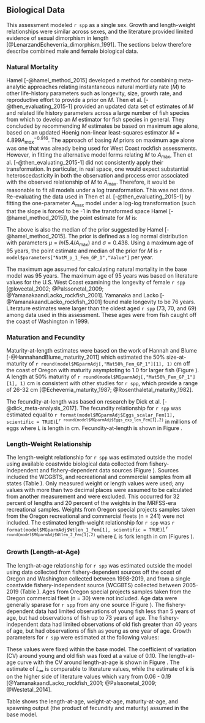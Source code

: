 ## Biological Data

This assessment modeled `r spp` as a single sex. Growth and length-weight relationships were similar across sexes, and the literature provided limited evidence of sexual dimorphism in length [@LenarzandEcheverria_dimorphism_1991]. The sections below therefore describe combined male and female biological data. 

### Natural Mortality

Hamel [-@hamel_method_2015] developed a method for combining meta-analytic approaches relating instantaneous natural mortliaty rate ($M$) to other life-history parameters such as longevity, size, growth rate, and reproductive effort to provide a prior on $M$. Then et al. [-@then_evaluating_2015-1] provided an updated data set of estimates of $M$ and related life history parameters across a large number of fish species from which to develop an $M$ estimator for fish species in general. They concluded by recommending $M$ estimates be based on maximum age alone, based on an updated Hoenig non-linear least-squares estimator $M=4.899A^{-0.916}_{max}$. The approach of basing $M$ priors on maximum age alone was one that was already being used for West Coast rockfish assessments. However, in fitting the alternative model forms relating $M$ to $A_{\text{max}}$, Then et al. [-@then_evaluating_2015-1] did not consistently apply their transformation. In particular, in real space, one would expect substantial heteroscedasticity in both the observation and process error associated with the observed relationship of $M$ to $A_{\text{max}}$. Therefore, it would be reasonable to fit all models under a log transformation. This was not done. Re-evaluating the data used in Then et al. [-@then_evaluating_2015-1] by fitting the one-parameter $A_{\text{max}}$ model under a log-log transformation (such that the slope is forced to be -1 in the transformed space Hamel [-@hamel_method_2015]), the point estimate for $M$ is:

\begin{centering}

$M=\frac{5.4}{A_{\text{max}}}$

\end{centering}

The above is also the median of the prior suggested by Hamel [-@hamel_method_2015]. The prior is defined as a log normal distribution with parameters $\mu = ln(5.4/A_{\text{max}})$ and $\sigma = 0.438$. Using a maximum age of 95 years, the point estimate and median of the prior for $M$ is `r model$parameters["NatM_p_1_Fem_GP_1","Value"]` per year.

The maximum age assumed for calculating natural mortality in the base model was 95 years. The maximum age of 95 years was based on literature values for the U.S. West Coast examining the longevity of female `r spp` [@loveetal_2002; @Palssonetal_2009; @YamanakaandLacko_rockfish_2001]. Yamanaka and Lacko [-@YamanakaandLacko_rockfish_2001] found male longevity to be 76 years. Literature estimates were larger than the oldest aged `r spp` (73, 70, and 69) among data used in this assessment. These ages were from fish caught off the coast of Washington in 1999.

### Maturation and Fecundity

Maturity-at-length estimates were based on the work of Hannah and Blume [-@HannahandBlume_maturity_2011] which estimated the 50% size-at-maturity of `r round(model$MGparmAdj[,"Mat50%_Fem_GP_1"][1], 1)` cm off the coast of Oregon with maturity asymptoting to 1.0 for larger fish (Figure \ref{fig:maturity}). A length at 50% maturity of `r round(model$MGparmAdj[,"Mat50%_Fem_GP_1"][1], 1)` cm is consistent with other studies for `r spp`, which provide a range of 26-32 cm [@Echeverria_maturity_1987; @Rosenthaletal_maturity_1982].  

The fecundity-at-length was based on research by Dick et al. [-@dick_meta-analysis_2017]. The fecundity relationship for `r spp` was estimated equal to `r format(model$MGparmAdj$Eggs_scalar_Fem[1], scientific = TRUE)`$L$^`r round(model$MGparmAdj$Eggs_exp_len_Fem[1],2)`^ in millions of eggs where $L$ is length in cm. Fecundity-at-length is shown in Figure \ref{fig:fecundity}.

### Length-Weight Relationship

The length-weight relationship for `r spp` was estimated outside the model using available coastwide biological data collected from fishery-independent and fishery-dependent data sources (Figure \ref{fig:len-weight-survey}). Sources included the WCGBTS, and recreational and commercial samples from all states (Table \ref{tab:len-at-weight-samps}). Only measured weight or length values were used; any values with more than two decimal places were assumed to be calculated from another measurement and were excluded. This occurred for 32 percent of lengths and 20 percent of the weights in the MRFSS-era recreational samples. Weights from Oregon special projects samples taken from the Oregon recreational and commercial fleets (n = 241) were not included. The estimated length-weight relationship for `r spp` was `r format(model$MGparmAdj$Wtlen_1_Fem[1], scientific = TRUE)`$L$^`r round(model$MGparmAdj$Wtlen_2_Fem[1],2)`^ where $L$ is fork length in cm (Figures \ref{fig:len-weight}).

### Growth (Length-at-Age)

The length-at-age relationship for `r spp` was estimated outside the model using data collected from fishery-dependent sources off the coast of Oregon and Washington collected between 1998-2019, and from a single coastwide fishery-independent source (WCGBTS) collected between 2005-2019 (Table \ref{tab:len-at-age-samps}). Ages from Oregon special projects samples taken from the Oregon commercial fleet (n = 30) were not included. Age data were generally sparase for `r spp` from any one source (Figure \ref{fig:len-age-data}). The fishery-dependent data had limited observations of young fish less than 5 years of age, but had observations of fish up to 73 years of age. The fishery-independent data had limited observations of old fish greater than 40 years of age, but had observations of fish as young as one year of age. Growth parameters for `r spp` were estimated at the following values:

\begin{centering}

$L_{\infty}$ = `r round(model$MGparmAdj$L_at_Amax_Fem_GP_1[1], 2)` cm; $k$ = `r round(model$MGparmAdj$VonBert_K_Fem_GP_1[1], 3)`; $t0$ = -0.067 cm  

\end{centering}

These values were fixed within the base model. The coefficient of variation (CV) around young and old fish was fixed at a value of 0.10. The length-at-age curve with the CV around length-at-age is shown in Figure \ref{fig:len-age-ss}. The estimate of $L_{\infty}$ is comparable to literature values, while the estimate of $k$ is on the higher side of literature values which vary from 0.06 - 0.19 [@YamanakaandLacko_rockfish_2001; @Palssonetal_2009; @Westetal_2014].

Table \ref{tab:growth-tab} shows the length-at-age, weight-at-age, maturity-at-age, and spawning output (the product of fecundity and maturity) assumed in the base model.

